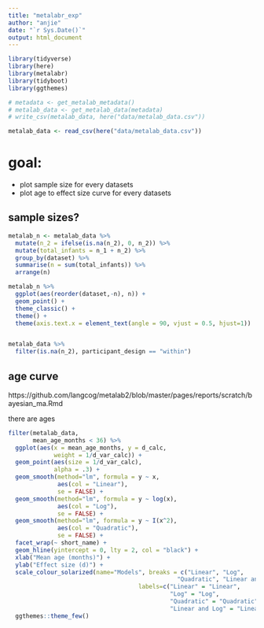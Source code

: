 ```yaml
---
title: "metalabr_exp"
author: "anjie"
date: "`r Sys.Date()`"
output: html_document
---
```


```r
library(tidyverse)
library(here)
library(metalabr)
library(tidyboot)
library(ggthemes)

# metadata <- get_metalab_metadata()
# metalab_data <- get_metalab_data(metadata)
# write_csv(metalab_data, here("data/metalab_data.csv"))

metalab_data <- read_csv(here("data/metalab_data.csv"))
```

# goal: 

- plot sample size for every datasets
- plot age to effect size curve for every datasets 

## sample sizes?


```r
metalab_n <- metalab_data %>% 
  mutate(n_2 = ifelse(is.na(n_2), 0, n_2)) %>% 
  mutate(total_infants = n_1 + n_2) %>% 
  group_by(dataset) %>% 
  summarise(n = sum(total_infants)) %>% 
  arrange(n) 

metalab_n %>% 
  ggplot(aes(reorder(dataset,-n), n)) + 
  geom_point() + 
  theme_classic() + 
  theme() + 
  theme(axis.text.x = element_text(angle = 90, vjust = 0.5, hjust=1))


metalab_data %>% 
  filter(is.na(n_2), participant_design == "within") 
```

## age curve


https://github.com/langcog/metalab2/blob/master/pages/reports/scratch/bayesian_ma.Rmd


there are ages

```r
filter(metalab_data, 
       mean_age_months < 36) %>%
  ggplot(aes(x = mean_age_months, y = d_calc, 
             weight = 1/d_var_calc)) +
  geom_point(aes(size = 1/d_var_calc),
             alpha = .3) + 
  geom_smooth(method="lm", formula = y ~ x, 
              aes(col = "Linear"), 
              se = FALSE) + 
  geom_smooth(method="lm", formula = y ~ log(x), 
              aes(col = "Log"),
              se = FALSE) + 
  geom_smooth(method="lm", formula = y ~ I(x^2),
              aes(col = "Quadratic"),
              se = FALSE) +
  facet_wrap(~ short_name) + 
  geom_hline(yintercept = 0, lty = 2, col = "black") + 
  xlab("Mean age (months)") +
  ylab("Effect size (d)") +
  scale_colour_solarized(name="Models", breaks = c("Linear", "Log",
                                                "Quadratic", "Linear and Log"),
                                     labels=c("Linear" = "Linear",
                                              "Log" = "Log",
                                              "Quadratic" = "Quadratic",
                                              "Linear and Log" = "Linear and Log")) +
  ggthemes::theme_few()
```





